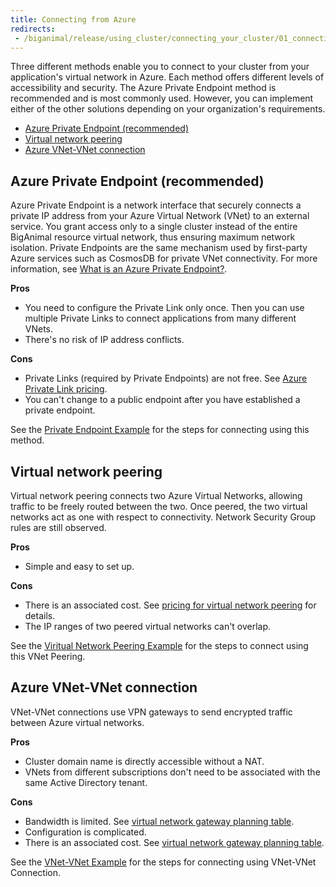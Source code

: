 ```yaml
---
title: Connecting from Azure 
redirects:
 - /biganimal/release/using_cluster/connecting_your_cluster/01_connecting_from_azure
---
```


Three different methods enable you to connect to your cluster from your application's virtual network in Azure. Each method offers different levels of accessibility and security. The Azure Private Endpoint method is recommended and is most commonly used. However, you can implement either of the other solutions depending on your organization's requirements.

-   [Azure Private Endpoint (recommended)](#azure-private-endpoint-recommended)
-   [Virtual network peering](#virtual-network-peering)
-   [Azure VNet-VNet connection](#azure-vnet-vnet-connection)

## Azure Private Endpoint (recommended)

 Azure Private Endpoint is a network interface that securely connects a private IP 
 address from your Azure Virtual Network (VNet) to an external service. You grant access only to a single cluster instead of the entire BigAnimal resource virtual network, thus ensuring maximum network isolation. Private Endpoints are the same mechanism used by first-party Azure services such as CosmosDB for private VNet connectivity. For more information, see [What is an Azure Private Endpoint?](https://docs.microsoft.com/en-us/azure/private-link/private-endpoint-overview).

**Pros**

-   You need to configure the Private Link only once. Then you can use multiple Private Links to connect applications from many different VNets.
-   There's no risk of IP address conflicts.

**Cons**

-   Private Links (required by Private Endpoints) are not free. See [Azure Private Link pricing](https://azure.microsoft.com/en-us/pricing/details/private-link/#pricing).
- You can't change to a public endpoint after you have established a private endpoint.

See the [Private Endpoint Example](01_private_endpoint) for the steps for connecting using this method.

## Virtual network peering

Virtual network peering connects two Azure Virtual Networks, allowing traffic to be freely routed between the two. Once peered, the two virtual networks act as one with respect to connectivity. Network Security Group rules are still observed.

**Pros**

-   Simple and easy to set up.

**Cons**

-   There is an associated cost. See [pricing for virtual network peering](https://azure.microsoft.com/en-us/pricing/details/virtual-network/#pricing) for details.
-   The IP ranges of two peered virtual networks can't overlap.

See the [Viritual Network Peering Example](02_virtual_network_peering) for the steps to connect using this VNet Peering.

## Azure VNet-VNet connection

VNet-VNet connections use VPN gateways to send encrypted traffic between Azure virtual networks.

**Pros**

-   Cluster domain name is directly accessible without a NAT. 
-   VNets from different subscriptions don't need to be associated with the same Active Directory tenant.

**Cons**

-   Bandwidth is limited. See [virtual network gateway planning table](https://docs.microsoft.com/en-us/azure/vpn-gateway/vpn-gateway-about-vpngateways#planningtable). 
-   Configuration is complicated.
-   There is an associated cost. See [virtual network gateway planning table](https://docs.microsoft.com/en-us/azure/vpn-gateway/vpn-gateway-about-vpngateways#planningtable).

See the [VNet-VNet Example](03_vnet_vnet) for the steps for connecting using VNet-VNet Connection.
